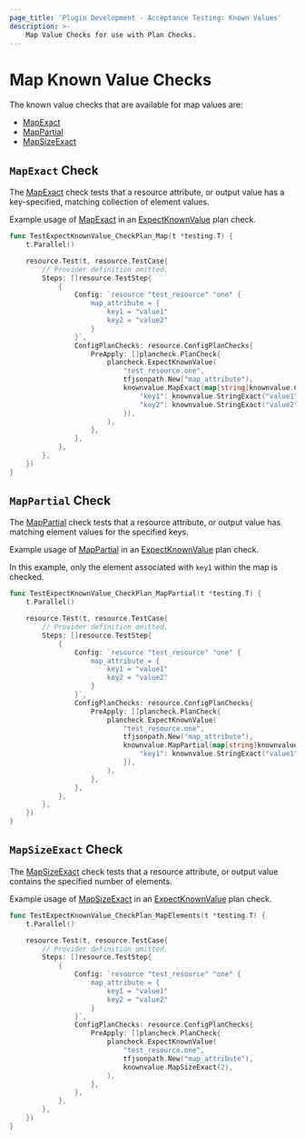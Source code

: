 ```yaml
---
page_title: 'Plugin Development - Acceptance Testing: Known Values'
description: >-
    Map Value Checks for use with Plan Checks.
---
```


# Map Known Value Checks

The known value checks that are available for map values are:

* [MapExact](/terraform/plugin/testing/acceptance-tests/known-value-checks/map#mapexact-check)
* [MapPartial](/terraform/plugin/testing/acceptance-tests/known-value-checks/map#mappartial-check)
* [MapSizeExact](/terraform/plugin/testing/acceptance-tests/known-value-checks/map#mapsizeexact-check)

## `MapExact` Check

The [MapExact](https://pkg.go.dev/github.com/hashicorp/terraform-plugin-testing/knownvalue#MapExact) check tests that a resource attribute, or output value has a key-specified, matching collection of element values.

Example usage of [MapExact](https://pkg.go.dev/github.com/hashicorp/terraform-plugin-testing/knownvalue#MapExact) in an [ExpectKnownValue](/terraform/plugin/testing/acceptance-tests/plan-checks/resource) plan check.

```go
func TestExpectKnownValue_CheckPlan_Map(t *testing.T) {
	t.Parallel()

	resource.Test(t, resource.TestCase{
		// Provider definition omitted.
		Steps: []resource.TestStep{
			{
				Config: `resource "test_resource" "one" {
					map_attribute = {
						key1 = "value1"
						key2 = "value2"
					}
				}`,
				ConfigPlanChecks: resource.ConfigPlanChecks{
					PreApply: []plancheck.PlanCheck{
						plancheck.ExpectKnownValue(
							"test_resource.one",
							tfjsonpath.New("map_attribute"),
							knownvalue.MapExact(map[string]knownvalue.Check{
								"key1": knownvalue.StringExact("value1"),
								"key2": knownvalue.StringExact("value2"),
							}),
						),
					},
				},
			},
		},
	})
}
```

## `MapPartial` Check

The [MapPartial](https://pkg.go.dev/github.com/hashicorp/terraform-plugin-testing/knownvalue#MapPartial) check tests that a resource attribute, or output value has matching element values for the specified keys.

Example usage of [MapPartial](https://pkg.go.dev/github.com/hashicorp/terraform-plugin-testing/knownvalue#MapPartial) in an [ExpectKnownValue](/terraform/plugin/testing/acceptance-tests/plan-checks/resource) plan check.

In this example, only the element associated with `key1` within the map is checked.

```go
func TestExpectKnownValue_CheckPlan_MapPartial(t *testing.T) {
	t.Parallel()

	resource.Test(t, resource.TestCase{
		// Provider definition omitted.
		Steps: []resource.TestStep{
			{
				Config: `resource "test_resource" "one" {
					map_attribute = {
						key1 = "value1"
						key2 = "value2"
					}
				}`,
				ConfigPlanChecks: resource.ConfigPlanChecks{
					PreApply: []plancheck.PlanCheck{
						plancheck.ExpectKnownValue(
							"test_resource.one",
							tfjsonpath.New("map_attribute"),
							knownvalue.MapPartial(map[string]knownvalue.Check{
								"key1": knownvalue.StringExact("value1"),
							}),
						),
					},
				},
			},
		},
	})
}
```

## `MapSizeExact` Check

The [MapSizeExact](https://pkg.go.dev/github.com/hashicorp/terraform-plugin-testing/knownvalue#MapSizeExact) check tests that a resource attribute, or output value contains the specified number of elements.

Example usage of [MapSizeExact](https://pkg.go.dev/github.com/hashicorp/terraform-plugin-testing/knownvalue#MapSizeExact) in an [ExpectKnownValue](/terraform/plugin/testing/acceptance-tests/plan-checks/resource) plan check.

```go
func TestExpectKnownValue_CheckPlan_MapElements(t *testing.T) {
	t.Parallel()

	resource.Test(t, resource.TestCase{
		// Provider definition omitted.
		Steps: []resource.TestStep{
			{
				Config: `resource "test_resource" "one" {
					map_attribute = {
						key1 = "value1"
						key2 = "value2"
					}
				}`,
				ConfigPlanChecks: resource.ConfigPlanChecks{
					PreApply: []plancheck.PlanCheck{
						plancheck.ExpectKnownValue(
							"test_resource.one",
							tfjsonpath.New("map_attribute"),
							knownvalue.MapSizeExact(2),
						),
					},
				},
			},
		},
	})
}
```